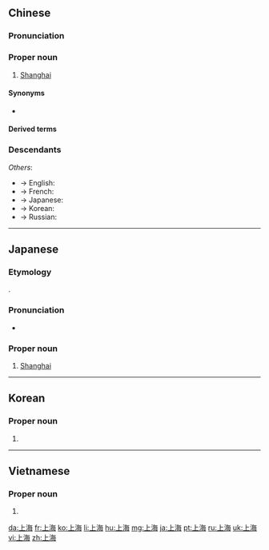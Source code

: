 ==Chinese==
{{zh-forms|on<br>upon|sea}}
{{wikipedia|lang=zh}}

===Pronunciation===
{{zh-pron
|m=Shànghǎi
|c=soeng6 hoi2
|h=pfs=Sông-hói
|md=Siông-hāi
|mn=xm,tp,kh:Siōng-hái/zz:Siāng-hái/qz:Siǒng-hái
|mn-t=siang6 hai2
|w=3zaan he
|ma=zh-上海.ogg
|ca=zh-yue-上海.ogg
|wa=zh-wuu-2-上海.ogg
|cat=pn
}}

===Proper noun===
{{zh-proper noun}}

# {{zh-div|市}} [[Shanghai]]
#: {{zh-x|儂 到 上海 來 了 多少 辰光 了？|How long have you been in '''Shanghai'''?|SH|tr=3non&2tau&3zaan he&3le&0leq&1tu sau&3zen kuaan&0leq}}

====Synonyms====
* {{q|abbreviation|colloquial}} {{zh-l|滬}}

====Derived terms====
{{zh-der|上海人|上海話}}

===Descendants===
{{cjkv|||^상해|Thượng Hải}}
''Others'':
* → English: {{l|en|Shanghai}}
* → French: {{l|fr|Shanghaï}}
* → Japanese: {{ja-r|上%海|^シャン%ハイ}}
* → Korean: {{ko-l|^상하이}}
* → Russian: {{l|ru|Шанха́й}}

{{zh-cat|Cities in China|Municipalities of China}}

----

==Japanese==

===Etymology===
{{wikipedia|lang=ja|上海市}}
{{ja-kanjitab|しゃん|はい|yomi=irreg}}
{{borrowing|ja|cmn|上海|tr=Shànghǎi|sort=しゃんはい}}.

===Pronunciation===
* {{ja-pron|シャンハイ|acc=2}}

===Proper noun===
{{ja-pos|proper|シャンハイ}}

# [[Shanghai]]

{{catlangcode|ja|Cities|Municipalities of China|China|sort=しゃんはい}}

----

==Korean==
{{ko-hanjatab}}

===Proper noun===
{{ko-proper noun|hangeul=상해}}

# {{hanja form of|상해|[[Shanghai]]}}

----

==Vietnamese==
{{vi-hantutab}}

===Proper noun===
{{vi-hantu}}

# {{han tu form of|Thượng Hải|[[Shanghai]]}}

[[da:上海]]
[[fr:上海]]
[[ko:上海]]
[[li:上海]]
[[hu:上海]]
[[mg:上海]]
[[ja:上海]]
[[pt:上海]]
[[ru:上海]]
[[uk:上海]]
[[vi:上海]]
[[zh:上海]]